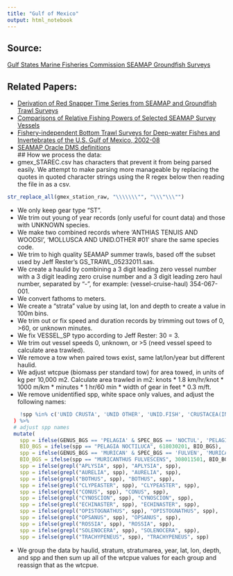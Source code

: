 ```yaml
---
title: "Gulf of Mexico"
output: html_notebook
---
```


## Source:
[Gulf States Marine Fisheries Commission SEAMAP Groundfish Surveys](http://seamap.gsmfc.org)

## Related Papers:  
- [Derivation of Red Snapper Time Series from SEAMAP and Groundfish Trawl Surveys](http://sedarweb.org/docs/wpapers/SEDAR7_DW1.pdf)  
- [Comparisons of Relative Fishing Powers of Selected SEAMAP Survey Vessels](http://sedarweb.org/docs/wpapers/SEDAR7_DW53.pdf)  
- [Fishery-independent Bottom Trawl Surveys for Deep-water Fishes and Invertebrates of the U.S. Gulf of Mexico, 2002-08](https://spo.nmfs.noaa.gov/sites/default/files/pdf-content/MFR/mfr724/mfr7242.pdf)  
- [SEAMAP Oracle DMS definitions](http://seamap.gsmfc.org/documents/filedef.doc)    
## How we process the data:
- gmex_STAREC.csv has characters that prevent it from being parsed easily.  We attempt to make parsing more manageable by replacing the quotes in quoted character strings using the R regex below then reading the file in as a csv.
```r
str_replace_all(gmex_station_raw, "\\\\\\\"", "\\\"\\\"")
```
- We only keep gear type "ST".  
- We trim out young of year records (only useful for count data) and those with UNKNOWN species.  
- We make two combined records where 'ANTHIAS TENUIS AND WOODSI', 'MOLLUSCA AND UNID.OTHER #01' share the same species code.  
- We trim to high quality SEAMAP summer trawls, based off the subset used by Jeff Rester's GS_TRAWL_05232011.sas.  
- We create a haulid by combining a 3 digit leading zero vessel number with a 3 digit leading zero cruise number and a 3 digit leading zero haul number, separated by "-", for example: (vessel-cruise-haul) 354-067-001.  
- We convert fathoms to meters. 
- We create a "strata" value by using lat, lon and depth to create a value in 100m bins.   
- We trim out or fix speed and duration records by trimming out tows of 0, >60, or unknown minutes.  
- We fix VESSEL_SP typo according to Jeff Rester: 30 = 3.  
- We trim out vessel speeds 0, unknown, or >5 (need vessel speed to calculate area trawled).  
- We remove a tow when paired tows exist, same lat/lon/year but different haulid.  
- We adjust wtcpue (biomass per standard tow) for area towed, in units of kg per 10,000 m2. Calculate area trawled in m2: knots * 1.8 km/hr/knot * 1000 m/km * minutes * 1 hr/60 min * width of gear in feet * 0.3 m/ft.
- We remove unidentified spp, white space only values, and adjust the following names:
```r
    !spp %in% c('UNID CRUSTA', 'UNID OTHER', 'UNID.FISH', 'CRUSTACEA(INFRAORDER) BRACHYURA', 'MOLLUSCA AND UNID.OTHER #01', 'ALGAE', 'MISCELLANEOUS INVERTEBR', 'OTHER INVERTEBRATES')
  ) %>% 
  # adjust spp names
  mutate(
    spp = ifelse(GENUS_BGS == 'PELAGIA' & SPEC_BGS == 'NOCTUL', 'PELAGIA NOCTILUCA', spp), 
    BIO_BGS = ifelse(spp == "PELAGIA NOCTILUCA", 618030201, BIO_BGS), 
    spp = ifelse(GENUS_BGS == 'MURICAN' & SPEC_BGS == 'FULVEN', 'MURICANTHUS FULVESCENS', spp), 
    BIO_BGS = ifelse(spp == "MURICANTHUS FULVESCENS", 308011501, BIO_BGS), 
    spp = ifelse(grepl("APLYSIA", spp), "APLYSIA", spp), 
    spp = ifelse(grepl("AURELIA", spp), "AURELIA", spp), 
    spp = ifelse(grepl("BOTHUS", spp), "BOTHUS", spp), 
    spp = ifelse(grepl("CLYPEASTER", spp), "CLYPEASTER", spp), 
    spp = ifelse(grepl("CONUS", spp), "CONUS", spp), 
    spp = ifelse(grepl("CYNOSCION", spp), "CYNOSCION", spp), 
    spp = ifelse(grepl("ECHINASTER", spp), "ECHINASTER", spp),
    spp = ifelse(grepl("OPISTOGNATHUS", spp), "OPISTOGNATHUS", spp), 
    spp = ifelse(grepl("OPSANUS", spp), "OPSANUS", spp), 
    spp = ifelse(grepl("ROSSIA", spp), "ROSSIA", spp), 
    spp = ifelse(grepl("SOLENOCERA", spp), "SOLENOCERA", spp), 
    spp = ifelse(grepl("TRACHYPENEUS", spp), "TRACHYPENEUS", spp)
```
- We group the data by haulid, stratum, stratumarea, year, lat, lon, depth,  and spp and then sum up all of the wtcpue values for each group and reassign that as the wtcpue. 




